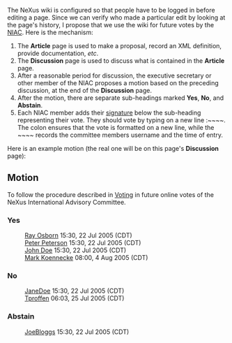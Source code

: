 The NeXus wiki is configured so that people have to be logged in before editing a page.  Since we can verify who made a particular edit by looking at the page's history, I propose that we use the wiki for future votes by the [[NIAC]].  Here is the mechanism:
# The '''Article''' page is used to make a proposal, record an XML definition, provide documentation, ''etc''.
# The '''Discussion''' page is used to discuss what is contained in the '''Article''' page.
# After a reasonable period for discussion, the executive secretary or other member of the NIAC proposes a motion based on the preceding discussion, at the end of the '''Discussion''' page.
# After the motion, there are separate sub-headings marked '''Yes''', '''No''', and '''Abstain'''.
# Each NIAC member adds their [[Help:Contents#Signatures|signature]] below the sub-heading representing their vote.  They should vote by typing on a new line <nowiki>:~~~~</nowiki>.  The colon ensures that the vote is formatted on a new line, while the <nowiki>~~~~</nowiki> records the committee members username and the time of entry.

Here is an example motion (the real one will be on this page's '''Discussion''' page):

==Motion==
To follow the procedure described in [[Voting]] in future online votes of the NeXus International Advisory Committee.
===Yes===
:[[User:Ray Osborn|Ray Osborn]] 15:30, 22 Jul 2005 (CDT)
:[[User:Peter Peterson|Peter Peterson]] 15:30, 22 Jul 2005 (CDT)
:[[User:John Doe|John Doe]] 15:30, 22 Jul 2005 (CDT)
:[[User:Mark Koennecke|Mark Koennecke]] 08:00, 4 Aug 2005 (CDT)

===No===
:[[User:JaneDoe|JaneDoe]] 15:30, 22 Jul 2005 (CDT)
:[[User:Tproffen|Tproffen]] 06:03, 25 Jul 2005 (CDT)

===Abstain===
:[[User:JoeBloggs|JoeBloggs]] 15:30, 22 Jul 2005 (CDT)